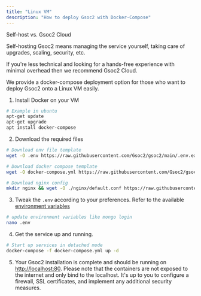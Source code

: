 ```yaml
---
title: "Linux VM"
description: "How to deploy Gsoc2 with Docker-Compose"
---
```


<Info>
Self-host vs. Gsoc2 Cloud

Self-hosting Gsoc2 means managing the service yourself, taking care of upgrades, scaling, security, etc.

If you're less technical and looking for a hands-free experience with minimal overhead then we recommend Gsoc2 Cloud.

</Info>

We provide a docker-compose deployment option for those who want to deploy Gsoc2 onto a Linux VM easily.

1. Install Docker on your VM

```bash
# Example in ubuntu
apt-get update
apt-get upgrade
apt install docker-compose
```

2. Download the required files

```bash
# Download env file template
wget -O .env https://raw.githubusercontent.com/Gsoc2/gsoc2/main/.env.example

# Download docker compose template
wget -O docker-compose.yml https://raw.githubusercontent.com/Gsoc2/gsoc2/main/docker-compose.yml

# Download nginx config
mkdir nginx && wget -O ./nginx/default.conf https://raw.githubusercontent.com/Gsoc2/gsoc2/main/nginx/default.dev.conf
```

3. Tweak the `.env` according to your preferences. Refer to the available [environment variables](../../self-hosting/configuration/envars)

```bash
# update environment variables like mongo login
nano .env
```

4. Get the service up and running.

```bash
# Start up services in detached mode
docker-compose -f docker-compose.yml up -d
```

5. Your Gsoc2 installation is complete and should be running on [http://localhost:80](http://localhost:80). Please note that the containers are not exposed to the internet and only bind to the localhost. It's up to you to configure a firewall, SSL certificates, and implement any additional security measures.
